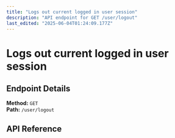 ```yaml
---
title: "Logs out current logged in user session"
description: "API endpoint for GET /user/logout"
last_edited: "2025-06-04T01:24:09.177Z"
---
```


# Logs out current logged in user session



## Endpoint Details

**Method:** `GET`  
**Path:** `/user/logout`

## API Reference

<apiReference schemaFile="Swagger-Petstore.json|GET:/user/logout" />
